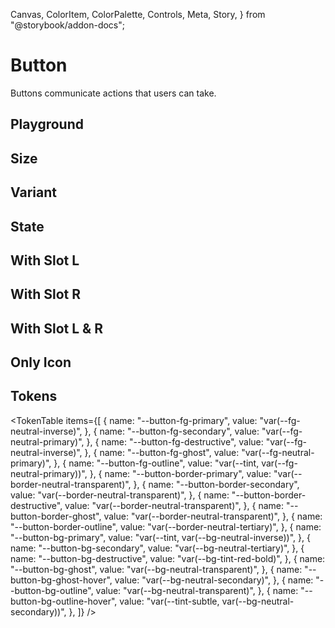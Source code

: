   Canvas,
  ColorItem,
  ColorPalette,
  Controls,
  Meta,
  Story,
} from "@storybook/addon-docs";




<Meta title="Button" of={ButtonStories} />

# Button

Buttons communicate actions that users can take.

<ThemeSelect />

## Playground

<Canvas layout="centered" of={ButtonStories.Default} sourceState="shown" />
<Controls />

## Size

<Canvas layout="centered" of={ButtonStories.Size} />

## Variant

<Canvas layout="centered" of={ButtonStories.Variant} />

## State

<Canvas layout="centered" of={ButtonStories.State} />

## With Slot L

<Canvas layout="centered" of={ButtonStories.WithSlotL} />

## With Slot R

<Canvas layout="centered" of={ButtonStories.WithSlotR} />

## With Slot L & R

<Canvas layout="centered" of={ButtonStories.WithSlotLR} />

## Only Icon

<Canvas layout="centered" of={ButtonStories.OnlyIcon} />

## Tokens

<TokenTable
  items={[
    {
      name: "--button-fg-primary",
      value: "var(--fg-neutral-inverse)",
    },
    {
      name: "--button-fg-secondary",
      value: "var(--fg-neutral-primary)",
    },
    {
      name: "--button-fg-destructive",
      value: "var(--fg-neutral-inverse)",
    },
    {
      name: "--button-fg-ghost",
      value: "var(--fg-neutral-primary)",
    },
    {
      name: "--button-fg-outline",
      value: "var(--tint, var(--fg-neutral-primary))",
    },
    {
      name: "--button-border-primary",
      value: "var(--border-neutral-transparent)",
    },
    {
      name: "--button-border-secondary",
      value: "var(--border-neutral-transparent)",
    },
    {
      name: "--button-border-destructive",
      value: "var(--border-neutral-transparent)",
    },
    {
      name: "--button-border-ghost",
      value: "var(--border-neutral-transparent)",
    },
    {
      name: "--button-border-outline",
      value: "var(--border-neutral-tertiary)",
    },
    {
      name: "--button-bg-primary",
      value: "var(--tint, var(--bg-neutral-inverse))",
    },
    {
      name: "--button-bg-secondary",
      value: "var(--bg-neutral-tertiary)",
    },
    {
      name: "--button-bg-destructive",
      value: "var(--bg-tint-red-bold)",
    },
    {
      name: "--button-bg-ghost",
      value: "var(--bg-neutral-transparent)",
    },
    {
      name: "--button-bg-ghost-hover",
      value: "var(--bg-neutral-secondary)",
    },
    {
      name: "--button-bg-outline",
      value: "var(--bg-neutral-transparent)",
    },
    {
      name: "--button-bg-outline-hover",
      value: "var(--tint-subtle, var(--bg-neutral-secondary))",
    },
  ]}
/>

<Toaster position="bottom-right" />
